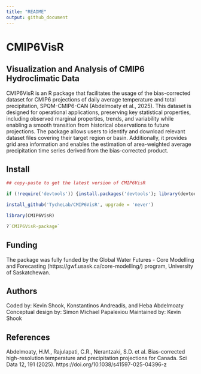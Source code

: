 ```yaml
---
title: "README"
output: github_document
---
```


# CMIP6VisR

## Visualization and Analysis of CMIP6 Hydroclimatic Data

CMIP6VisR is an R package that facilitates the usage of the bias-corrected dataset for CMIP6 projections of daily average temperature and total precipitation, SPQM-CMIP6-CAN (Abdelmoaty et al., 2025). This dataset is designed for operational applications, preserving key statistical properties, including observed marginal properties, trends, and variability while enabling a smooth transition from historical observations to future projections. The package allows users to identify and download relevant dataset files covering their target region or basin. Additionally, it provides grid area information and enables the estimation of area-weighted average precipitation time series derived from the bias-corrected product.

## Install

```r
## copy-paste to get the latest version of CMIP6VisR

if (!require('devtools')) {install.packages('devtools'); library(devtools)} 

install_github('TycheLab/CMIP6VisR', upgrade = 'never')

library(CMIP6VisR)

?`CMIP6VisR-package`
```

## Funding

The package was fully funded by the Global Water Futures - Core Modelling and Forecasting (https://gwf.usask.ca/core-modelling/) program, University of Saskatchewan.

## Authors

Coded by: Kevin Shook, Konstantinos Andreadis, and Heba Abdelmoaty
Conceptual design by: Simon Michael Papalexiou
Maintained by: Kevin Shook

## References

Abdelmoaty, H.M., Rajulapati, C.R., Nerantzaki, S.D. et al. Bias-corrected high-resolution temperature and precipitation projections for Canada. Sci Data 12, 191 (2025). https://doi.org/10.1038/s41597-025-04396-z
